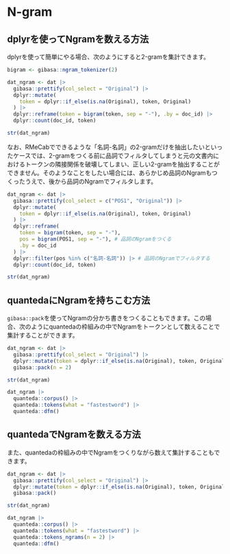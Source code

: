 # N-gram {#ngram}

## dplyrを使ってNgramを数える方法

dplyrを使って簡単にやる場合、次のようにすると2-gramを集計できます。

```r
bigram <- gibasa::ngram_tokenizer(2)

dat_ngram <- dat |>
  gibasa::prettify(col_select = "Original") |>
  dplyr::mutate(
    token = dplyr::if_else(is.na(Original), token, Original)
  ) |>
  dplyr::reframe(token = bigram(token, sep = "-"), .by = doc_id) |>
  dplyr::count(doc_id, token)

str(dat_ngram)
```

なお、RMeCabでできるような「名詞-名詞」の2-gramだけを抽出したいといったケースでは、2-gramをつくる前に品詞でフィルタしてしまうと元の文書内におけるトークンの隣接関係を破壊してしまい、正しい2-gramを抽出することができません。そのようなことをしたい場合には、あらかじめ品詞のNgramもつくったうえで、後から品詞のNgramでフィルタします。

```r
dat_ngram <- dat |>
  gibasa::prettify(col_select = c("POS1", "Original")) |>
  dplyr::mutate(
    token = dplyr::if_else(is.na(Original), token, Original)
  ) |>
  dplyr::reframe(
    token = bigram(token, sep = "-"),
    pos = bigram(POS1, sep = "-"), # 品詞のNgramをつくる
    .by = doc_id
  ) |>
  dplyr::filter(pos %in% c("名詞-名詞")) |> # 品詞のNgramでフィルタする
  dplyr::count(doc_id, token)

str(dat_ngram)
```

## quantedaにNgramを持ちこむ方法

`gibasa::pack`を使ってNgramの分かち書きをつくることもできます。この場合、次のようにquantedaの枠組みの中でNgramをトークンとして数えることで集計することができます。

```r
dat_ngram <- dat |>
  gibasa::prettify(col_select = "Original") |>
  dplyr::mutate(token = dplyr::if_else(is.na(Original), token, Original)) |>
  gibasa::pack(n = 2)

str(dat_ngram)

dat_ngram |>
  quanteda::corpus() |>
  quanteda::tokens(what = "fastestword") |>
  quanteda::dfm()
```

## quantedaでNgramを数える方法

また、quantedaの枠組みの中でNgramをつくりながら数えて集計することもできます。

```r
dat_ngram <- dat |>
  gibasa::prettify(col_select = "Original") |>
  dplyr::mutate(token = dplyr::if_else(is.na(Original), token, Original)) |>
  gibasa::pack()

str(dat_ngram)

dat_ngram |>
  quanteda::corpus() |>
  quanteda::tokens(what = "fastestword") |>
  quanteda::tokens_ngrams(n = 2) |>
  quanteda::dfm()
```
